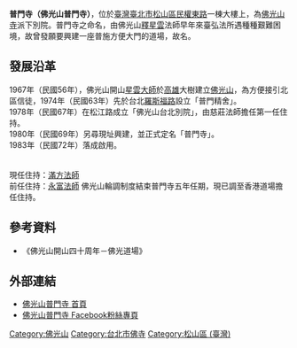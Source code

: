 {{multiple issues|
{{copyedit|time=2013-06-01T06:57:28+00:00}}
{{expand|time=2013-06-01T06:57:28+00:00}}
{{unreferenced|time=2013-06-01T06:57:28+00:00}}
}}
{{Infobox
|name         = Infobox
|bodystyle    = 
|title        = 佛光山普門寺
|titlestyle   = 
|headerstyle  = background:#ccf;
|labelstyle   = background:#ddf;
|datastyle    = 
|header1 = 道場資訊
|label1  =
|data1   =
|header2 = 
|label2  = 地址
|data2   = 105 台北市松山區民權東路三段136號11樓
|header3 = 
|label3  = 電話
|data3   = +886-2-27121177
|header4 =
|label4  = 傳真
|data4   = +886-2-27121524
|header5 = 
|label5  = Email
|data5   = pumens@ecp.fgs.org.tw
|header6 = 
|label6  = 網址
|data6   = http://pmt.fgs.org.tw/
}}
'''普門寺（佛光山普門寺）'''，位於[[臺灣|臺灣]][[臺北市|臺北市]][[松山區_(臺北市)|松山區]][[民權東路|民權東路]]一棟大樓上，為[[佛光山寺|佛光山寺]]派下別院。普門寺之命名，由佛光山[[釋星雲|釋星雲]]法師早年來臺弘法所遇種種艱難困境，故曾發願要興建一座普施方便大門的道場，故名。

== 發展沿革 ==
1967年（民國56年），佛光山開山[[星雲大師|星雲大師]]於[[高雄市|高雄]]大樹建立[[佛光山|佛光山]]，為方便接引北區信徒，1974年（民國63年）先於台北[[羅斯福路|羅斯福路]]設立「普門精舍」。<br />
1978年（民國67年）在松江路成立「佛光山台北別院」，由慈莊法師擔任第一任住持。<br />
1980年（民國69年）另尋現址興建，並正式定名「普門寺」。<br />
1983年（民國72年）落成啟用。<br />
<br />
<br />
現任住持：[http://pmt.fgs.org.tw/PumensMaster.html 滿方法師] {{Wayback|url=http://pmt.fgs.org.tw/PumensMaster.html |date=20200202023813 }}<br />

前任住持：[http://fgshk.org.hk/page-about-us/page-abbot/ 永富法師] {{Wayback|url=http://fgshk.org.hk/page-about-us/page-abbot/ |date=20200929182643 }}佛光山輪調制度結束普門寺五年任期，現已調至香港道場擔任住持。<br />

==參考資料==
*《佛光山開山四十周年－佛光道場》

==外部連結==
*[http://pmt.fgs.org.tw/ 佛光山普門寺 首頁] {{Wayback|url=http://pmt.fgs.org.tw/ |date=20201111202757 }}
*[https://www.facebook.com/%E4%BD%9B%E5%85%89%E5%B1%B1%E6%99%AE%E9%96%80%E5%AF%BA-1617220691683694/  佛光山普門寺 Facebook粉絲專頁] {{Wayback|url=https://www.facebook.com/%E4%BD%9B%E5%85%89%E5%B1%B1%E6%99%AE%E9%96%80%E5%AF%BA-1617220691683694/ |date=20190312220328 }}

[[Category:佛光山|Category:佛光山]]
[[Category:台北市佛寺|Category:台北市佛寺]]
[[Category:松山區_(臺灣)|Category:松山區 (臺灣)]]